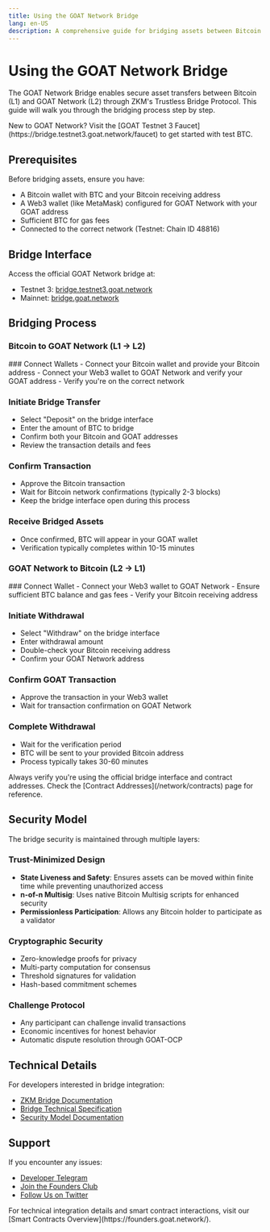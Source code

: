 ```yaml
---
title: Using the GOAT Network Bridge
lang: en-US
description: A comprehensive guide for bridging assets between Bitcoin and GOAT Network.
---
```



# Using the GOAT Network Bridge

The GOAT Network Bridge enables secure asset transfers between Bitcoin (L1) and GOAT Network (L2) through ZKM's Trustless Bridge Protocol. This guide will walk you through the bridging process step by step.

<Callout type="info">
  New to GOAT Network? Visit the [GOAT Testnet 3 Faucet](https://bridge.testnet3.goat.network/faucet) to get started with test BTC.
</Callout>

## Prerequisites

Before bridging assets, ensure you have:
- A Bitcoin wallet with BTC and your Bitcoin receiving address
- A Web3 wallet (like MetaMask) configured for GOAT Network with your GOAT address
- Sufficient BTC for gas fees
- Connected to the correct network (Testnet: Chain ID 48816)

## Bridge Interface

Access the official GOAT Network bridge at:
- Testnet 3: [bridge.testnet3.goat.network](https://bridge.testnet3.goat.network)
- Mainnet: [bridge.goat.network](https://bridge.goat.network)

## Bridging Process

### Bitcoin to GOAT Network (L1 → L2)

<Steps>
### Connect Wallets
- Connect your Bitcoin wallet and provide your Bitcoin address
- Connect your Web3 wallet to GOAT Network and verify your GOAT address
- Verify you're on the correct network

### Initiate Bridge Transfer
- Select "Deposit" on the bridge interface
- Enter the amount of BTC to bridge
- Confirm both your Bitcoin and GOAT addresses
- Review the transaction details and fees

### Confirm Transaction
- Approve the Bitcoin transaction
- Wait for Bitcoin network confirmations (typically 2-3 blocks)
- Keep the bridge interface open during this process

### Receive Bridged Assets
- Once confirmed, BTC will appear in your GOAT wallet
- Verification typically completes within 10-15 minutes
</Steps>

### GOAT Network to Bitcoin (L2 → L1)

<Steps>
### Connect Wallet
- Connect your Web3 wallet to GOAT Network
- Ensure sufficient BTC balance and gas fees
- Verify your Bitcoin receiving address

### Initiate Withdrawal
- Select "Withdraw" on the bridge interface
- Enter withdrawal amount
- Double-check your Bitcoin receiving address
- Confirm your GOAT Network address

### Confirm GOAT Transaction
- Approve the transaction in your Web3 wallet
- Wait for transaction confirmation on GOAT Network

### Complete Withdrawal
- Wait for the verification period
- BTC will be sent to your provided Bitcoin address
- Process typically takes 30-60 minutes
</Steps>

<Callout type="warning">
  Always verify you're using the official bridge interface and contract addresses. Check the [Contract Addresses](/network/contracts) page for reference.
</Callout>

## Security Model

The bridge security is maintained through multiple layers:

### Trust-Minimized Design
- **State Liveness and Safety**: Ensures assets can be moved within finite time while preventing unauthorized access
- **n-of-n Multisig**: Uses native Bitcoin Multisig scripts for enhanced security
- **Permissionless Participation**: Allows any Bitcoin holder to participate as a validator

### Cryptographic Security
- Zero-knowledge proofs for privacy
- Multi-party computation for consensus
- Threshold signatures for validation
- Hash-based commitment schemes

### Challenge Protocol
- Any participant can challenge invalid transactions
- Economic incentives for honest behavior
- Automatic dispute resolution through GOAT-OCP

## Technical Details

For developers interested in bridge integration:
- [ZKM Bridge Documentation](/network/concepts/ZKM)
- [Bridge Technical Specification](/network/concepts/bitcoin)
- [Security Model Documentation](/network/security/model)

## Support
If you encounter any issues:
- [Developer Telegram](https://t.me/+He2b1t9Bh2ZiMzZh)
- [Join the Founders Club](https://founders.goat.network/)
- [Follow Us on Twitter](https://twitter.com/GOATRollup)

<Callout type="info">
  For technical integration details and smart contract interactions, visit our [Smart Contracts Overview](https://founders.goat.network/).
</Callout>